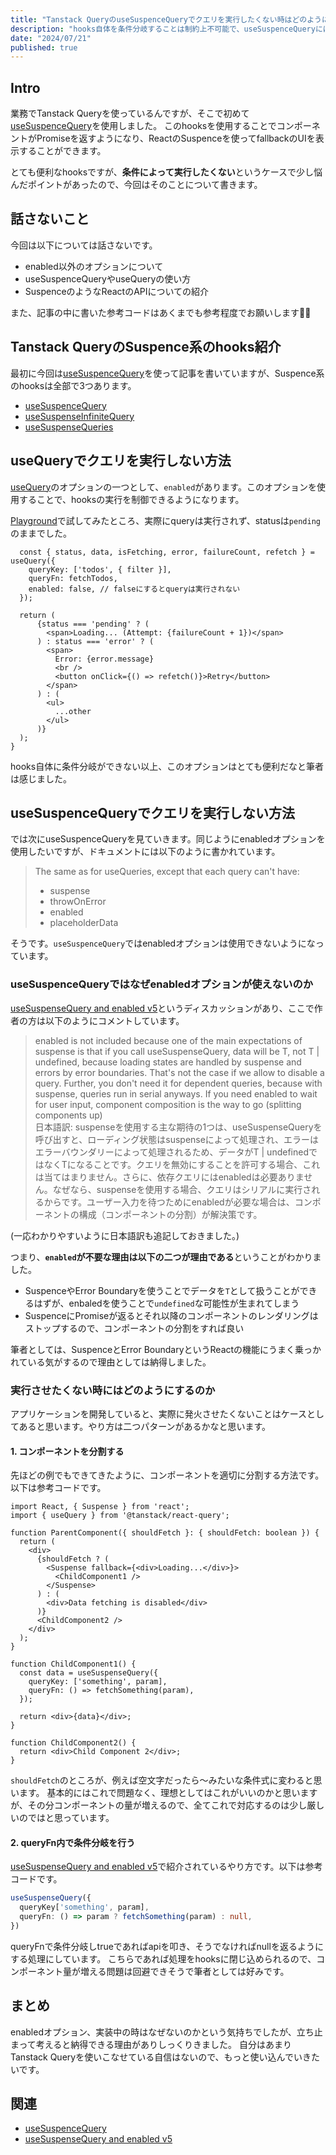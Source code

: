 ```yaml
---
title: "Tanstack QueryのuseSuspenceQueryでクエリを実行したくない時はどのようにするか"
description: "hooks自体を条件分岐することは制約上不可能で、useSuspenceQueryにはuseQueryにはenbaledオプションもありません。ではuseSuspenceQueryではどのようにして実行の制御を行うか。ということについて書きました。"
date: "2024/07/21"
published: true
---
```


## Intro

業務でTanstack Queryを使っているんですが、そこで初めて[useSuspenceQuery](https://tanstack.com/query/latest/docs/framework/react/reference/useSuspenseQuery)を使用しました。
このhooksを使用することでコンポーネントがPromiseを返すようになり、ReactのSuspenceを使ってfallbackのUIを表示することができます。

とても便利なhooksですが、**条件によって実行したくない**というケースで少し悩んだポイントがあったので、今回はそのことについて書きます。

## 話さないこと

今回は以下については話さないです。

- enabled以外のオプションについて
- useSuspenceQueryやuseQueryの使い方
- SuspenceのようなReactのAPIについての紹介

また、記事の中に書いた参考コードはあくまでも参考程度でお願いします🙇‍♂️

## Tanstack QueryのSuspence系のhooks紹介

最初に今回は[useSuspenceQuery](https://tanstack.com/query/latest/docs/framework/react/reference/useSuspenseQuery)を使って記事を書いていますが、Suspence系のhooksは全部で3つあります。 

- [useSuspenceQuery](https://tanstack.com/query/latest/docs/framework/react/reference/useSuspenseQuery) 
- [useSuspenseInfiniteQuery](https://tanstack.com/query/latest/docs/framework/react/reference/useSuspenseInfiniteQuery) 
- [useSuspenseQueries](https://tanstack.com/query/latest/docs/framework/react/reference/useSuspenseQueries)

## useQueryでクエリを実行しない方法

[useQuery](https://tanstack.com/query/latest/docs/framework/react/reference/useQuery)のオプションの一つとして、`enabled`があります。このオプションを使用することで、hooksの実行を制御できるようになります。

[Playground](https://tanstack.com/query/latest/docs/framework/react/examples/playground)で試してみたところ、実際にqueryは実行されず、statusは`pending`のままでした。

```tsx
  const { status, data, isFetching, error, failureCount, refetch } = useQuery({
    queryKey: ['todos', { filter }],
    queryFn: fetchTodos,
    enabled: false, // falseにするとqueryは実行されない
  });

  return (
      {status === 'pending' ? (
        <span>Loading... (Attempt: {failureCount + 1})</span>
      ) : status === 'error' ? (
        <span>
          Error: {error.message}
          <br />
          <button onClick={() => refetch()}>Retry</button>
        </span>
      ) : (
        <ul>
          ...other
        </ul>
      )}
  );
}
```

hooks自体に条件分岐ができない以上、このオプションはとても便利だなと筆者は感じました。

## useSuspenceQueryでクエリを実行しない方法

では次にuseSuspenceQueryを見ていきます。同じようにenabledオプションを使用したいですが、ドキュメントには以下のように書かれています。

> The same as for useQueries, except that each query can't have:
> - suspense
> - throwOnError
> - enabled
> - placeholderData 

そうです。`useSuspenceQuery`ではenabledオプションは使用できないようになっています。

### useSuspenceQueryではなぜenabledオプションが使えないのか

[useSuspenseQuery and enabled v5](https://github.com/TanStack/query/discussions/6206)というディスカッションがあり、ここで作者の方は以下のようにコメントしています。

> enabled is not included because one of the main expectations of suspense is that if you call useSuspenseQuery, data will be T, not T | undefined, because loading states are handled by suspense and errors by error boundaries. That's not the case if we allow to disable a query. Further, you don't need it for dependent queries, because with suspense, queries run in serial anyways. If you need enabled to wait for user input, component composition is the way to go (splitting components up)
> <br/>
> 日本語訳: suspenseを使用する主な期待の1つは、useSuspenseQueryを呼び出すと、ローディング状態はsuspenseによって処理され、エラーはエラーバウンダリーによって処理されるため、データがT | undefinedではなくTになることです。クエリを無効にすることを許可する場合、これは当てはまりません。さらに、依存クエリにはenabledは必要ありません。なぜなら、suspenseを使用する場合、クエリはシリアルに実行されるからです。ユーザー入力を待つためにenabledが必要な場合は、コンポーネントの構成（コンポーネントの分割）が解決策です。

(一応わかりやすいように日本語訳も追記しておきました。)

つまり、**`enabled`が不要な理由は以下の二つが理由である**ということがわかりました。

- SuspenceやError Boundaryを使うことでデータを`T`として扱うことができるはずが、enbaledを使うことで`undefined`な可能性が生まれてしまう
- SuspenceにPromiseが返るとそれ以降のコンポーネントのレンダリングはストップするので、コンポーネントの分割をすれば良い

筆者としては、SuspenceとError BoundaryというReactの機能にうまく乗っかれている気がするので理由としては納得しました。

### 実行させたくない時にはどのようにするのか

アプリケーションを開発していると、実際に発火させたくないことはケースとしてあると思います。やり方は二つパターンがあるかなと思います。

#### 1. コンポーネントを分割する

先ほどの例でもできてきたように、コンポーネントを適切に分割する方法です。以下は参考コードです。

```tsx
import React, { Suspense } from 'react';
import { useQuery } from '@tanstack/react-query';

function ParentComponent({ shouldFetch }: { shouldFetch: boolean }) {
  return (
    <div>
      {shouldFetch ? (
        <Suspense fallback={<div>Loading...</div>}>
          <ChildComponent1 />
        </Suspense>
      ) : (
        <div>Data fetching is disabled</div>
      )}
      <ChildComponent2 />
    </div>
  );
}

function ChildComponent1() {
  const data = useSuspenseQuery({
    queryKey: ['something', param],
    queryFn: () => fetchSomething(param),
  });

  return <div>{data}</div>;
}

function ChildComponent2() {
  return <div>Child Component 2</div>;
}
```

`shouldFetch`のところが、例えば空文字だったら〜みたいな条件式に変わると思います。
基本的にはこれで問題なく、理想としてはこれがいいのかと思いますが、その分コンポーネントの量が増えるので、全てこれで対応するのは少し厳しいのではと思っています。

#### 2. queryFn内で条件分岐を行う

[useSuspenseQuery and enabled v5](https://github.com/TanStack/query/discussions/6206)で紹介されているやり方です。以下は参考コードです。

```ts
useSuspenseQuery({
  queryKey['something', param],
  queryFn: () => param ? fetchSomething(param) : null,
})
```

queryFnで条件分岐しtrueであればapiを叩き、そうでなければnullを返るようにする処理にしています。
こちらであれば処理をhooksに閉じ込められるので、コンポーネント量が増える問題は回避できそうで筆者としては好みです。

## まとめ

enabledオプション、実装中の時はなぜないのかという気持ちでしたが、立ち止まって考えると納得できる理由がありしっくりきました。
自分はあまりTanstack Queryを使いこなせている自信はないので、もっと使い込んでいきたいです。

## 関連

- [useSuspenceQuery](https://tanstack.com/query/latest/docs/framework/react/reference/useSuspenseQuery) 
- [useSuspenseQuery and enabled v5](https://github.com/TanStack/query/discussions/6206) 
